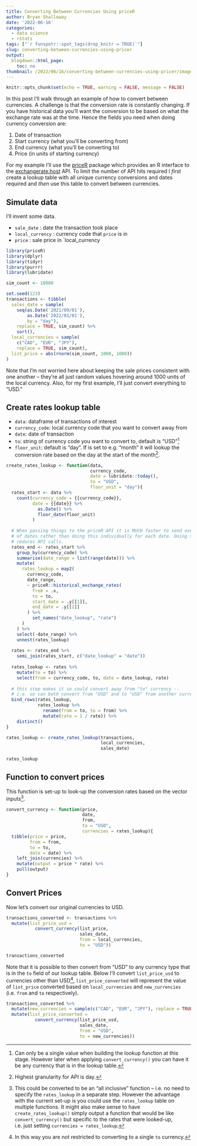 ```yaml
---
title: Converting Between Currencies Using priceR
author: Bryan Shalloway
date: '2022-06-16'
categories:
  - data science
  - rstats
tags: ["`r funspotr::spot_tags(drop_knitr = TRUE)`"]
slug: converting-between-currencies-using-pricer
output:
  blogdown::html_page:
    toc: no
thumbnail: /2022/06/16/converting-between-currencies-using-pricer/images/priceR.png
---
```



```r
knitr::opts_chunk$set(echo = TRUE, warning = FALSE, message = FALSE)
```


In this post I'll walk through an example of how to convert between currencies. A challenge is that the conversion rate is constantly changing. If you have historical data you'll want the conversion to be based on what the exchange rate was at the time. Hence the fields you need when doing currency conversion are:

1. Date of transaction
2. Start currency (what you'll be converting from)
3. End currency (what you'll be converting to)
4. Price (in units of starting currency)

For my example I'll use the [priceR](https://stevecondylios.github.io/priceR/) package which provides an R interface to the [exchangerate.host](https://exchangerate.host/#/#docs) API. To limit the number of API hits required I *first*  create a lookup table with all unique currency conversions and dates required and *then* use this table to convert between currencies.

## Simulate data

I'll invent some data.

- `sale_date` : date the transaction took place
- `local_currency` : currency code that `price` is in
- `price` : sale price in `local_currency

```r
library(priceR)
library(dplyr)
library(tidyr)
library(purrr)
library(lubridate)

sim_count <- 10000

set.seed(123)
transactions <- tibble(
  sales_date = sample(
    seq(as.Date('2021/09/01'), 
        as.Date('2022/01/01'), 
        by = "day"), 
    replace = TRUE, sim_count) %>% 
    sort(),
  local_currencies = sample(
    c("CAD", "EUR", "JPY"), 
    replace = TRUE, sim_count),
  list_price = abs(rnorm(sim_count, 1000, 1000))
)
```

Note that I'm not worried here about keeping the sale prices consistent with one another -- they're all just random values hovering around 1000 units of the local currency. Also, for my first example, I'll just convert everything to "USD."

## Create rates lookup table

* `data`: dataframe of transactions of interest  
* `currency_code`: local currency code that you want to convert away from  
* `date`: date of transaction  
* `to`: string of currency code you want to convert to, default is "USD"^[Can only be a single value when building the lookup function at this stage. However later when applying `convert_currency()` you can have it be any currency that is in the lookup table.]
* `floor_unit`: default is "day". If is set to e.g. "month" it will lookup the conversion rate based on the day at the start of the month^[Highest granularity for API is day.].  

```r
create_rates_lookup <- function(data, 
                                currency_code, 
                                date = lubridate::today(),
                                to = "USD", 
                                floor_unit = "day"){
  rates_start <- data %>% 
    count(currency_code = {{currency_code}}, 
          date = {{date}} %>% 
            as.Date() %>% 
            floor_date(floor_unit)
          ) 
  
  # When passing things to the priceR API it is MUCH faster to send over a range
  # of dates rather than doing this individually for each date. Doing such
  # reduces API calls.
  rates_end <- rates_start %>% 
    group_by(currency_code) %>% 
    summarise(date_range = list(range(date))) %>% 
    mutate(
      rates_lookup = map2(
        currency_code,
        date_range,
        ~ priceR::historical_exchange_rates(
          from = .x,
          to = to,
          start_date = .y[[1]],
          end_date = .y[[2]]
        ) %>%
          set_names("date_lookup", "rate")
      )
    ) %>% 
    select(-date_range) %>% 
    unnest(rates_lookup)
  
  rates <- rates_end %>% 
    semi_join(rates_start, c("date_lookup" = "date"))
  
  rates_lookup <- rates %>% 
    mutate(to = to) %>% 
    select(from = currency_code, to, date = date_lookup, rate)
  
  # this step makes it so could convert away from "to" currency --
  # i.e. so can both convert from "USD" and to "USD" from another currency.
  bind_rows(rates_lookup,
            rates_lookup %>%
              rename(from = to, to = from) %>%
              mutate(rate = 1 / rate)) %>% 
    distinct()
}

rates_lookup <- create_rates_lookup(transactions, 
                                    local_currencies, 
                                    sales_date)

rates_lookup
```



## Function to convert prices

This function is set-up to look-up the conversion rates based on the vector inputs^[This could be converted to be an "all inclusive" function -- i.e. no need to specify the `rates_lookup` in a separate step. However the advantage with the current set-up is you could use the `rates_lookup` table on multiple functions. It might also make sense to have `create_rates_lookup()` simply output a function that would be like `convert_currency()` but specific to the rates that were looked-up, i.e. just setting `currencies = rates_lookup`.].

```r
convert_currency <- function(price, 
                             date, 
                             from, 
                             to = "USD", 
                             currencies = rates_lookup){
  tibble(price = price, 
         from = from, 
         to = to, 
         date = date) %>% 
    left_join(currencies) %>% 
    mutate(output = price * rate) %>% 
    pull(output)
}
```

## Convert Prices

Now let's convert our original currencies to USD.

```r
transactions_converted <- transactions %>%
  mutate(list_price_usd = 
           convert_currency(list_price,
                            sales_date,
                            from = local_currencies,
                            to = "USD"))

transactions_converted
```

Note that it is possible to then convert from "USD" to any currency type that is in the `to` field of our lookup table. Below I'll convert `list_price_usd` to currencies other than USD^[In this way you are not restricted to converting to a single `to` currency.], `list_price_converted` will represent the value of `list_price` converted based on `local_currencies` and `new_currencies` (i.e. `from` and `to` respectively).

```r
transactions_converted %>%
  mutate(new_currencies = sample(c("CAD", "EUR", "JPY"), replace = TRUE, sim_count)) %>%
  mutate(list_price_converted =
           convert_currency(list_price_usd,
                            sales_date,
                            from = "USD",
                            to = new_currencies))

```
